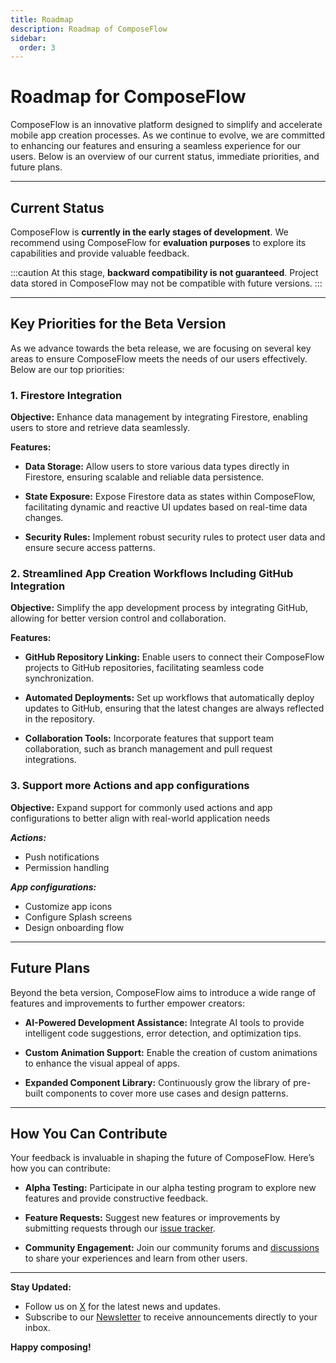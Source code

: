 ```yaml
---
title: Roadmap
description: Roadmap of ComposeFlow
sidebar:
  order: 3
---
```


# Roadmap for ComposeFlow

ComposeFlow is an innovative platform designed to simplify and accelerate mobile app creation processes. As we continue to evolve, we are committed to enhancing our features and ensuring a seamless experience for our users. Below is an overview of our current status, immediate priorities, and future plans.

---

## Current Status

ComposeFlow is **currently in the early stages of development**. We recommend using ComposeFlow for **evaluation purposes** to explore its capabilities and provide valuable feedback.

:::caution
At this stage, **backward compatibility is not guaranteed**. Project data stored in ComposeFlow may not be compatible with future versions.
:::

---

## Key Priorities for the Beta Version

As we advance towards the beta release, we are focusing on several key areas to ensure ComposeFlow meets the needs of our users effectively. Below are our top priorities:

### 1. **Firestore Integration**

**Objective:**
Enhance data management by integrating Firestore, enabling users to store and retrieve data seamlessly.

**Features:**

- **Data Storage:**
  Allow users to store various data types directly in Firestore, ensuring scalable and reliable data persistence.

- **State Exposure:**
  Expose Firestore data as states within ComposeFlow, facilitating dynamic and reactive UI updates based on real-time data changes.

- **Security Rules:**
  Implement robust security rules to protect user data and ensure secure access patterns.

### 2. **Streamlined App Creation Workflows Including GitHub Integration**

**Objective:**
Simplify the app development process by integrating GitHub, allowing for better version control and collaboration.

**Features:**

- **GitHub Repository Linking:**
  Enable users to connect their ComposeFlow projects to GitHub repositories, facilitating seamless code synchronization.

- **Automated Deployments:**
  Set up workflows that automatically deploy updates to GitHub, ensuring that the latest changes are always reflected in the repository.

- **Collaboration Tools:**
  Incorporate features that support team collaboration, such as branch management and pull request integrations.

### 3. **Support more Actions and app configurations**

**Objective:**
Expand support for commonly used actions and app configurations to better align with real-world application needs

***Actions:***
  - Push notifications
  - Permission handling

 ***App configurations:***
  - Customize app icons
  - Configure Splash screens
  - Design onboarding flow

---

## Future Plans

Beyond the beta version, ComposeFlow aims to introduce a wide range of features and improvements to further empower creators:

- **AI-Powered Development Assistance:**
  Integrate AI tools to provide intelligent code suggestions, error detection, and optimization tips.

- **Custom Animation Support:**
  Enable the creation of custom animations to enhance the visual appeal of apps.

- **Expanded Component Library:**
  Continuously grow the library of pre-built components to cover more use cases and design patterns.

---

## How You Can Contribute

Your feedback is invaluable in shaping the future of ComposeFlow. Here’s how you can contribute:

- **Alpha Testing:**
  Participate in our alpha testing program to explore new features and provide constructive feedback.

- **Feature Requests:**
  Suggest new features or improvements by submitting requests through our [issue tracker](https://github.com/ComposeFlow/composeflow-issues/issues).

- **Community Engagement:**
  Join our community forums and [discussions](https://github.com/ComposeFlow/composeflow-issues/discussions) to share your experiences and learn from other users.

---

**Stay Updated:**

- Follow us on [X](https://x.com/composeflow) for the latest news and updates.
- Subscribe to our [Newsletter](https://composeflow.io/#get-started-section) to receive announcements directly to your inbox.

**Happy composing!**
